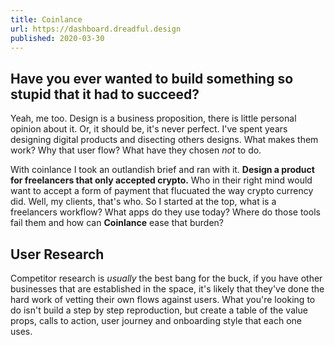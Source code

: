 ```yaml
---
title: Coinlance
url: https://dashboard.dreadful.design
published: 2020-03-30
---
```


## Have you ever wanted to build something so stupid that it had to succeed?

Yeah, me too. Design is a business proposition, there is little personal opinion about it. Or, it should be, it's never perfect. I've spent years designing digital products and disecting others designs. What makes them work? Why that user flow? What have they chosen _not_ to do.

With coinlance I took an outlandish brief and ran with it. **Design a product for freelancers that only accepted crypto.** Who in their right mind would want to accept a form of payment that flucuated the way crypto currency did. Well, my clients, that's who. So I started at the top, what is a freelancers workflow? What apps do they use today? Where do those tools fail them and how can **Coinlance** ease that burden?

## User Research

Competitor research is _usually_ the best bang for the buck, if you have other businesses that are established in the space, it's likely that they've done the hard work of vetting their own flows against users. What you're looking to do isn't build a step by step reproduction, but create a table of the value props, calls to action, user journey and onboarding style that each one uses.
